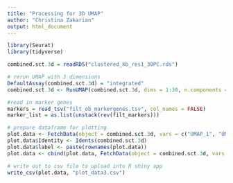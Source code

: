 ```yaml
---
title: "Processing for 3D UMAP"
author: "Christina Zakarian"
output: html_document
---
```


```r
library(Seurat)
library(tidyverse)
```

```r
combined.sct.3d = readRDS("clustered_kb_res1_30PC.rds")
```

```r
# rerun UMAP with 3 dimensions
DefaultAssay(combined.sct.3d) = "integrated"
combined.sct.3d <- RunUMAP(combined.sct.3d, dims = 1:30, n.components = 3L)
```

```r
#read in marker genes
markers = read_tsv("filt_ob_markergenes.tsv", col_names = FALSE) 
marker_list = as.list(unstack(rev(filt_markers)))
```


```r
# prepare dataframe for plotting 
plot.data <- FetchData(object = combined.sct.3d, vars = c("UMAP_1", "UMAP_2", "UMAP_3"))
plot.data$Identity <- Idents(combined.sct.3d)
plot.data$label <- paste(rownames(plot.data))
plot.data <- cbind(plot.data, FetchData(object = combined.sct.3d, vars = filt_markers$X2))

# write out to csv file to upload into R shiny app
write_csv(plot.data, "plot_data3.csv")

```




